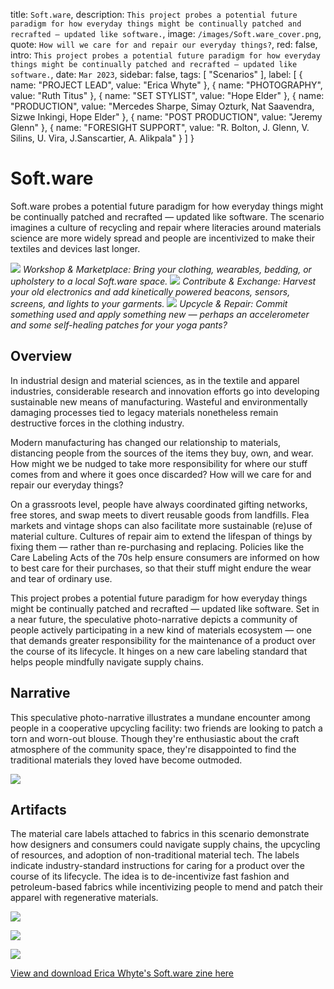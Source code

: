 
  title: `Soft.ware`,
  description: `This project probes a potential future paradigm for how everyday things might be continually patched and recrafted — updated like software.`,
  image: `/images/Soft.ware_cover.png`,
  quote: `How will we care for and repair our everyday things?`,
  red: false,
  intro: `This project probes a potential future paradigm for how everyday things might be continually patched and recrafted — updated like software.`,
  date: `Mar 2023`,
  sidebar: false,
  tags: [
    "Scenarios"
  ], 
  label: [ { name: "PROJECT LEAD", value: "Erica Whyte" }, { name: "PHOTOGRAPHY", value: "Ruth Titus" }, { name: "SET STYLIST", value: "Hope Elder" }, { name: "PRODUCTION", value: "Mercedes Sharpe, Simay Ozturk, Nat Saavendra, Sizwe Inkingi, Hope Elder" }, { name: "POST PRODUCTION", value: "Jeremy Glenn" }, { name: "FORESIGHT SUPPORT", value: "R. Bolton, J. Glenn, V. Silins, U. Vira, J.Sanscartier, A. Alikpala" } ] }

# Soft.ware

<Label meta={meta} />

Soft.ware probes a potential future paradigm for how everyday things might be continually patched and recrafted — updated like software. The scenario imagines a culture of recycling and repair where literacies around materials science are more widely spread and people are incentivized to make their textiles and devices last longer.

![](/images/3.Filmic.png) 
*Workshop & Marketplace: Bring your clothing, wearables, bedding, or upholstery to a local Soft.ware space.*
![](/images/4.Filmic.png) 
*Contribute & Exchange: Harvest your old electronics and add kinetically powered beacons, sensors, screens, and lights to your garments.*
![](/images/5.Filmic.png) 
*Upcycle & Repair: Commit something used and apply something new — perhaps an accelerometer and some self-healing patches for your yoga pants?*

## Overview

In industrial design and material sciences, as in the textile and apparel industries, considerable research and innovation efforts go into developing sustainable new means of manufacturing. Wasteful and environmentally damaging processes tied to legacy materials nonetheless remain destructive forces in the clothing industry.

Modern manufacturing has changed our relationship to materials, distancing people from the sources of the items they buy, own, and wear. How might we be nudged to take more responsibility for where our stuff comes from and where it goes once discarded? How will we care for and repair our everyday things?

On a grassroots level, people have always coordinated gifting networks, free stores, and swap meets to divert reusable goods from landfills. Flea markets and vintage shops can also facilitate more sustainable (re)use of material culture. Cultures of repair aim to extend the lifespan of things by fixing them — rather than re-purchasing and replacing. Policies like the Care Labeling Acts of the 70s help ensure consumers are informed on how to best care for their purchases, so that their stuff might endure the wear and tear of ordinary use.

This project probes a potential future paradigm for how everyday things might be continually patched and recrafted — updated like software. Set in a near future, the speculative photo-narrative depicts a community of people actively participating in a new kind of materials ecosystem — one that demands greater responsibility for the maintenance of a product over the course of its lifecycle. It hinges on a new care labeling standard that helps people mindfully navigate supply chains. 

## Narrative

This speculative photo-narrative illustrates a mundane encounter among people in a cooperative upcycling facility: two friends are looking to patch a torn and worn-out blouse. Though they're enthusiastic about the craft atmosphere of the community space, they're disappointed to find the traditional materials they loved have become outmoded.

![](/images/6.Narrative.png)

## Artifacts

The material care labels attached to fabrics in this scenario demonstrate how designers and consumers could navigate supply chains, the upcycling of resources, and adoption of non-traditional material tech. The labels indicate industry-standard instructions for caring for a product over the course of its lifecycle. The idea is to de-incentivize fast fashion and petroleum-based fabrics while incentivizing people to mend and patch their apparel with regenerative materials.

![](/images/2.Labellegend.png)

![](/images/3.Attachmentinstructions.png)

![](/images/softwarecover.png)

[View and download Erica Whyte's Soft.ware zine here]('[https://www.are.na/from-later](https://indd.adobe.com/view/41334d0c-d76a-4213-8886-8c1f02ea0610)')
                   
